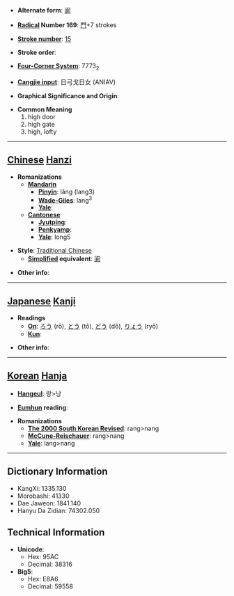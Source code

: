 * '''Alternate form''': [[阆]]

* '''[[Wiktionary:Chinese radical index| Radical]] Number 169''': [[Wiktionary:Chinese radical index 門|門]]+7 strokes

* '''[[Wiktionary:Chinese total strokes index|Stroke number]]''': [[Wiktionary:Chinese total strokes index 15|15]]

* '''Stroke order''': 

* '''[[Wiktionary:Chinese four corner index|Four-Corner System]]''': 7773<sub>2</sub>

* '''[[Wiktionary:Chinese Cangjie index|Cangjie input]]''': 日弓戈日女 (ANIAV)

* '''Graphical Significance and Origin''': 

* '''Common Meaning'''
*#high door
*# high gate
*# high, lofty


----

== [[Chinese]] [[Hanzi]] ==

* '''Romanizations'''
** '''[[Mandarin]]'''
*** '''[[Pinyin]]''': lǎng (lang3)
*** '''[[Wade-Giles]]''': lang<sup>3</sup>
*** '''[[Yale]]''': 
** '''[[Cantonese]]'''
*** '''[[Jyutping]]''':
*** '''[[Penkyamp]]''': 
*** '''[[Yale]]''': long5

* '''Style''': [[Traditional Chinese]] 
** '''[[Simplified Chinese|Simplified]] equivalent''': [[阆]]

* '''Other info''': 

----

== [[Japanese]] [[Kanji]] ==

* '''Readings'''
** '''[[On]]''': [[ろう]] (rō), [[とう]] (tō), [[どう]] (dō), [[りょう]] (ryō)
** '''[[Kun]]''': 

* '''Other info''':  

----

== [[Korean]] [[Hanja]] ==

* '''[[Hangeul]]''': 랑>낭

* '''[[Eumhun]] reading''': 

* '''Romanizations'''
** '''[[The 2000 South Korean Revised Romanization|The 2000 South Korean Revised]]''': rang>nang
** '''[[McCune-Reischauer]]''': rang>nang
** '''[[Yale]]''': lang>nang

----

== Dictionary Information ==

* KangXi: 1335.130
* Morobashi: 41330
* Dae Jaweon: 1841.140
* Hanyu Da Zidian: 74302.050

== Technical Information ==

* '''Unicode''':
** Hex: 95AC
** Decimal: 38316
* '''Big5''':
** Hex: E8A6
** Decimal: 59558